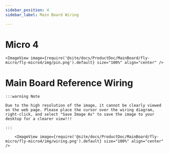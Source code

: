 ```yaml
---
sidebar_position: 4
sidebar_label: Main Board Wiring

---
```



# Micro 4

    <ImageView image={require('@site/docs/ProductDoc/MainBoard/fly-micro/fly-micro4/img/pin.png').default} size="100%" align="center" />


# Main Board Reference Wiring

    :::warning Note

    Due to the high resolution of the image, it cannot be clearly viewed on the web page. Please place the cursor over the wiring diagram, right-click, and select "Save Image As" to save the image to your desktop for a clearer view!!!

    :::

        <ImageView image={require('@site/docs/ProductDoc/MainBoard/fly-micro/fly-micro4/img/wiring.png').default} size="100%" align="center" />
